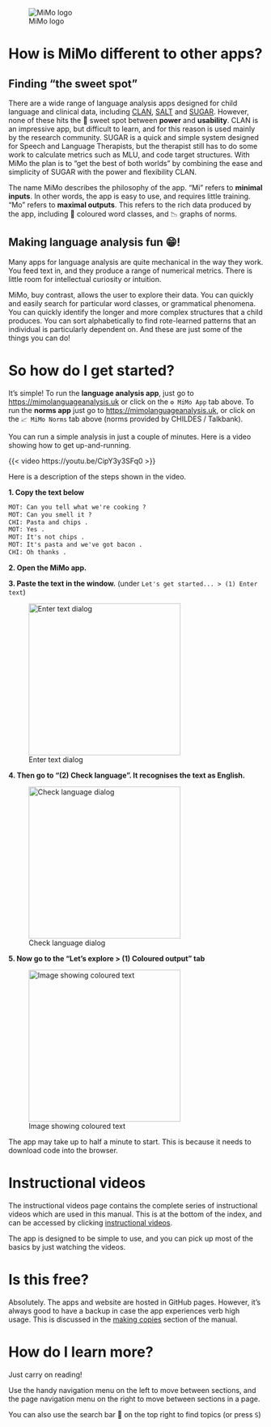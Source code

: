 ![MiMo logo](mimo.png)

# How is MiMo different to other apps?

## Finding "the sweet spot"

There are a wide range of language analysis apps designed for child language and clinical data, including [CLAN](https://dali.talkbank.org/clan/), [SALT](https://www.saltsoftware.com) and [SUGAR](https://www.sugarlanguage.org). However, none of these hits the  🍰 sweet spot between **power** and **usability**. CLAN is an impressive app, but difficult to learn, and for this reason is used mainly by the research community. SUGAR is a quick and simple system designed for Speech and Language Therapists, but the therapist still has to do some work to calculate metrics such as MLU, and code target structures. With MiMo the plan is to "get the best of both worlds" by combining the ease and simplicity of SUGAR with the power and flexibility CLAN.

The name MiMo describes the philosophy of the app. "Mi" refers to **minimal inputs**. In other words, the app is easy to use, and requires little training. "Mo" refers to **maximal outputs**. This refers to the rich data produced by the app, including 🌈 coloured word classes, and 📉 graphs of norms.

## Making language analysis fun 😁!

Many apps for language analysis are quite mechanical in the way they work. You feed text in, and they produce a range of numerical metrics. There is little room for intellectual curiosity or intuition.

MiMo, buy contrast, allows the user to explore their data. You can quickly and easily search for particular word classes, or grammatical phenomena. You can quickly identify the longer and more complex structures that a child produces. You can sort alphabetically to find rote-learned patterns that an individual is particularly dependent on. And these are just some of the things you can do!

# So how do I get started?

It's simple! To run the **language analysis app**, just go to [https://mimolanguageanalysis.uk](https://mimolanguageanalysis.uk) or click on the `⚙️ MiMo App` tab above. To run the **norms app** just go to [https://mimolanguageanalysis.uk](https://mimolanguageanalysis.uk), or click on the `📈 MiMo Norms` tab above (norms provided by CHILDES / Talkbank).

You can run a simple analysis in just a couple of minutes. Here is a video showing how to get up-and-running.

{{< video https://youtu.be/CipY3y3SFq0 >}}

Here is a description of the steps shown in the video.

**1. Copy the text below**

```txt
MOT: Can you tell what we're cooking ?
MOT: Can you smell it ?
CHI: Pasta and chips .
MOT: Yes .
MOT: It's not chips .
MOT: It's pasta and we've got bacon .
CHI: Oh thanks .
```

**2. Open the MiMo app.**

**3. Paste the text in the window.** (under `Let's get started... > (1) Enter text`)

![Enter text dialog](enter_text.png){width=300}

**4. Then go to "(2) Check language". It recognises the text as English.**

![Check language dialog](check_language.png){width=300}

**5. Now go to the "Let's explore > (1) Coloured output" tab**

![Image showing coloured text](coloured_text.png){width=300}

::: {.callout-warning}
The app may take up to half a minute to start. This is because it needs to download code into the browser.
:::

# Instructional videos

The instructional videos page contains the complete series of instructional videos which are used in this manual. This is at the bottom of the index, and can be accessed by clicking [instructional videos](instructional_videos.qmd).

The app is designed to be simple to use, and you can pick up most of the basics by just watching the videos.


# Is this free?

Absolutely. The apps and website are hosted in GitHub pages. However, it's always good to have a backup in case the app experiences verb high usage. This is discussed in the [making copies](making_copies.qmd) section of the manual.

# How do I learn more?

Just carry on reading!

Use the handy navigation menu on the left to move between sections, and the page navigation menu on the right to move between sections in a page.

You can also use the search bar 🔎 on the top right to find topics (or press `S`)